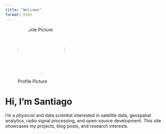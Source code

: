 ```yaml
---
title: "Welcome"
format: html
---
```


::: {.text-center}
![Profile Picture](profile.jpg){width=150px style="border-radius: 50%; margin-bottom: 1rem;"}

# Hi, I'm Santiago

I'm a physicist and data scientist interested in satellite data, geospatial analytics, radio signal processing, and open-source development. This site showcases my projects, blog posts, and research interests.
:::
